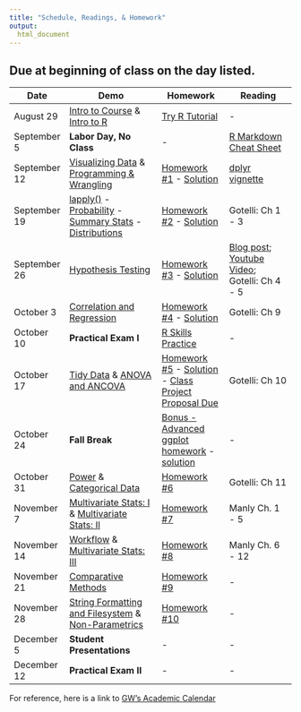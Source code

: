 ```yaml
---
title: "Schedule, Readings, & Homework" 
output: 
  html_document
---
```

 
## Due at beginning of class on the day listed. 


| Date  | Demo | Homework  | Reading |
| --------- | -------------------------  | ------------------ | ------------------ |
| August 29 | [Intro to Course](presentations/intro2course/intro2course.html) & [Intro to R](presentations/intro2R/intro2R.html)     | [Try R Tutorial](http://tryr.codeschool.com) | - |
| September 5 | **Labor Day, No Class** | - | [R Markdown Cheat Sheet](readings_pdf/rmarkdown-cheatsheet.pdf) |
| September 12 | [Visualizing Data](presentations/visualization/visualization.html) & [Programming & Wrangling](presentations/programming-wrangling/programming-wrangling.html) |  [Homework #1](homework_assignment_1.html) - [Solution](HW_1_solution.html) | [dplyr vignette](http://cran.rstudio.com/web/packages/dplyr/vignettes/introduction.html) | - |
| September 19|  [lapply()](presentations/lapply/lapply.html) - [Probability](presentations/probability/probability.html) - [Summary Stats](presentations/summary_stats/summary_stats.html)  - [Distributions](presentations/distributions/distributions.html)  |  [Homework #2](homework_assignment_2.html) - [Solution](HW_2_solution.html)| Gotelli: Ch 1 - 3 | - |
| September 26 | [Hypothesis Testing](presentations/hypothesis_testing/hypothesis_testing.html) | [Homework #3](homework_assignment_3.html) - [Solution](HW_3_solution.html) | [Blog post](https://oikosjournal.wordpress.com/2011/10/11/frequentist-vs-bayesian-statistics-resources-to-help-you-choose/); [Youtube Video](https://youtu.be/42QuXLucH3Q); Gotelli: Ch 4 - 5 | - | 
| October 3 | [Correlation and Regression](presentations/regression/regression.html) | [Homework #4](homework_assignment_4.html) - [Solution](HW_4_solution.html) | Gotelli: Ch 9  | 
| October 10| **Practical Exam I** | [R Skills Practice](R_Skills_Practice1.html) | - | - |
| October 17 |  [Tidy Data](presentations/tidyR/tidyR.html) & [ANOVA and ANCOVA](presentations/ANOVA/ANOVA.html) |  [Homework #5](homework_assignment_5.html) - [Solution](HW_5_solution.html) - [Class Project Proposal Due](project_proposal_questions.html) | Gotelli: Ch 10  | 
| October 24 |  **Fall Break** | [Bonus - Advanced ggplot homework](advanced_ggplot_homework.html) - [solution](advanced_ggplot2_solution.html) | - | - |
| October 31 | [Power](presentations/power_analysis/power_analysis.html) & [Categorical Data](presentations/categorical_data/categorical_data.html) |  [Homework #6](homework_assignment_6.html) |  Gotelli: Ch 11 |
| November 7 | [Multivariate Stats: I]() & [Multivariate Stats: II]() |  [Homework #7](homework_assignment_7.html) | Manly Ch. 1 - 5 | - | - |
| November 14 |   [Workflow]() & [Multivariate Stats: III]() |  [Homework #8]() | Manly Ch. 6 - 12 | 
| November	21 | [Comparative Methods]() | [Homework #9]()  | - | - |
| November 28 | [String Formatting and Filesystem]() & [Non-Parametrics]()  | [Homework #10]() | - | - | 
| December 5 | **Student Presentations** | - | - |
| December 12 | **Practical Exam II** | - | - | - |

For reference, here is a link to [GW's Academic Calendar](https://www.gwu.edu/academic-calendar)

